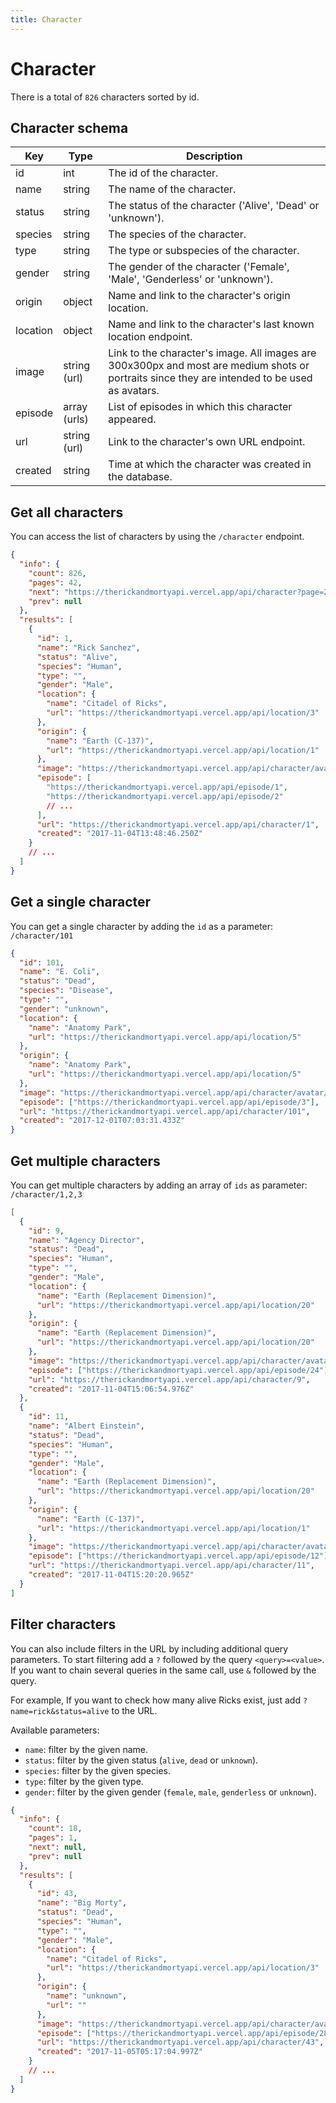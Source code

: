 ```yaml
---
title: Character
---
```



# Character

There is a total of `826` characters sorted by id.

## Character schema

| Key      | Type         | Description                                                                                                                                   |
| -------- | ------------ | --------------------------------------------------------------------------------------------------------------------------------------------- |
| id       | int          | The id of the character.                                                                                                                      |
| name     | string       | The name of the character.                                                                                                                    |
| status   | string       | The status of the character ('Alive', 'Dead' or 'unknown').                                                                                   |
| species  | string       | The species of the character.                                                                                                                 |
| type     | string       | The type or subspecies of the character.                                                                                                      |
| gender   | string       | The gender of the character ('Female', 'Male', 'Genderless' or 'unknown').                                                                    |
| origin   | object       | Name and link to the character's origin location.                                                                                             |
| location | object       | Name and link to the character's last known location endpoint.                                                                                |
| image    | string (url) | Link to the character's image. All images are 300x300px and most are medium shots or portraits since they are intended to be used as avatars. |
| episode  | array (urls) | List of episodes in which this character appeared.                                                                                            |
| url      | string (url) | Link to the character's own URL endpoint.                                                                                                     |
| created  | string       | Time at which the character was created in the database.                                                                                      |

## Get all characters

You can access the list of characters by using the `/character` endpoint.

<Query endpoint="/character" />

```json
{
  "info": {
    "count": 826,
    "pages": 42,
    "next": "https://therickandmortyapi.vercel.app/api/character?page=2",
    "prev": null
  },
  "results": [
    {
      "id": 1,
      "name": "Rick Sanchez",
      "status": "Alive",
      "species": "Human",
      "type": "",
      "gender": "Male",
      "location": {
        "name": "Citadel of Ricks",
        "url": "https://therickandmortyapi.vercel.app/api/location/3"
      },
      "origin": {
        "name": "Earth (C-137)",
        "url": "https://therickandmortyapi.vercel.app/api/location/1"
      },
      "image": "https://therickandmortyapi.vercel.app/api/character/avatar/1.jpeg",
      "episode": [
        "https://therickandmortyapi.vercel.app/api/episode/1",
        "https://therickandmortyapi.vercel.app/api/episode/2"
        // ...
      ],
      "url": "https://therickandmortyapi.vercel.app/api/character/1",
      "created": "2017-11-04T13:48:46.250Z"
    }
    // ...
  ]
}
```

## Get a single character

You can get a single character by adding the `id` as a parameter: `/character/101`

<Query endpoint="/character/101" />

```json
{
  "id": 101,
  "name": "E. Coli",
  "status": "Dead",
  "species": "Disease",
  "type": "",
  "gender": "unknown",
  "location": {
    "name": "Anatomy Park",
    "url": "https://therickandmortyapi.vercel.app/api/location/5"
  },
  "origin": {
    "name": "Anatomy Park",
    "url": "https://therickandmortyapi.vercel.app/api/location/5"
  },
  "image": "https://therickandmortyapi.vercel.app/api/character/avatar/101.jpeg",
  "episode": ["https://therickandmortyapi.vercel.app/api/episode/3"],
  "url": "https://therickandmortyapi.vercel.app/api/character/101",
  "created": "2017-12-01T07:03:31.433Z"
}
```

## Get multiple characters

You can get multiple characters by adding an array of `ids` as parameter: `/character/1,2,3`

<Query endpoint="/character/9,11" />

```json
[
  {
    "id": 9,
    "name": "Agency Director",
    "status": "Dead",
    "species": "Human",
    "type": "",
    "gender": "Male",
    "location": {
      "name": "Earth (Replacement Dimension)",
      "url": "https://therickandmortyapi.vercel.app/api/location/20"
    },
    "origin": {
      "name": "Earth (Replacement Dimension)",
      "url": "https://therickandmortyapi.vercel.app/api/location/20"
    },
    "image": "https://therickandmortyapi.vercel.app/api/character/avatar/9.jpeg",
    "episode": ["https://therickandmortyapi.vercel.app/api/episode/24"],
    "url": "https://therickandmortyapi.vercel.app/api/character/9",
    "created": "2017-11-04T15:06:54.976Z"
  },
  {
    "id": 11,
    "name": "Albert Einstein",
    "status": "Dead",
    "species": "Human",
    "type": "",
    "gender": "Male",
    "location": {
      "name": "Earth (Replacement Dimension)",
      "url": "https://therickandmortyapi.vercel.app/api/location/20"
    },
    "origin": {
      "name": "Earth (C-137)",
      "url": "https://therickandmortyapi.vercel.app/api/location/1"
    },
    "image": "https://therickandmortyapi.vercel.app/api/character/avatar/11.jpeg",
    "episode": ["https://therickandmortyapi.vercel.app/api/episode/12"],
    "url": "https://therickandmortyapi.vercel.app/api/character/11",
    "created": "2017-11-04T15:20:20.965Z"
  }
]
```

## Filter characters

You can also include filters in the URL by including additional query parameters. To start filtering add a `?` followed by the query `<query>=<value>`. If you want to chain several queries in the same call, use `&` followed by the query.

For example, If you want to check how many alive Ricks exist, just add `?name=rick&status=alive` to the URL.

Available parameters:

- `name`: filter by the given name.
- `status`: filter by the given status (`alive`, `dead` or `unknown`).
- `species`: filter by the given species.
- `type`: filter by the given type.
- `gender`: filter by the given gender (`female`, `male`, `genderless` or `unknown`).

<Query endpoint="/character?name=morty&status=dead" />

```json
{
  "info": {
    "count": 18,
    "pages": 1,
    "next": null,
    "prev": null
  },
  "results": [
    {
      "id": 43,
      "name": "Big Morty",
      "status": "Dead",
      "species": "Human",
      "type": "",
      "gender": "Male",
      "location": {
        "name": "Citadel of Ricks",
        "url": "https://therickandmortyapi.vercel.app/api/location/3"
      },
      "origin": {
        "name": "unknown",
        "url": ""
      },
      "image": "https://therickandmortyapi.vercel.app/api/character/avatar/43.jpeg",
      "episode": ["https://therickandmortyapi.vercel.app/api/episode/28"],
      "url": "https://therickandmortyapi.vercel.app/api/character/43",
      "created": "2017-11-05T05:17:04.997Z"
    }
    // ...
  ]
}
```
